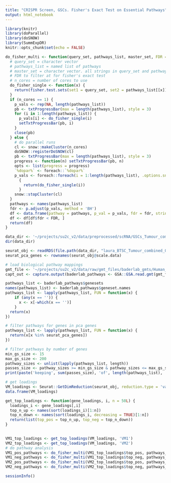```yaml
---
title: "CRISPR Screen, GSCs. Fisher's Exact Test on Essential Pathways"
output: html_notebook
---
```


``` r
library(knitr)
library(doParallel)
library(doSNOW)
library(SummExpDR)
knitr::opts_chunk$set(echo = FALSE)
```


``` r
do_fisher_multi <- function(query_set, pathways_list, master_set, FDR = 0.10, n_cores = 1) {
  # query_set = character vector
  # pathways_list = named list of pathways
  # master_set = character vector. all strings in query_set and pathways_list must be subset of strings in master set
  # FDR to filter at for fisher's exact test
  # n_cores = number of cores to use
  do_fisher_single <- function(x) {
    return(fisher.test.sets(set1 = query_set, set2 = pathways_list[[x]], master.set = master_set)$p.value)
  }
  if (n_cores == 1) {
    p_vals <- rep(NA, length(pathways_list))
    pb <- txtProgressBar(max = length(pathways_list), style = 3)
    for (i in 1:length(pathways_list)) {
      p_vals[i] <- do_fisher_single(i)
      setTxtProgressBar(pb, i)
    }
    close(pb)
  } else {
    # do parallel runs
    cl <- snow::makeCluster(n_cores)
    doSNOW::registerDoSNOW(cl)
    pb <- txtProgressBar(max = length(pathways_list), style = 3)
    progress <- function(n) setTxtProgressBar(pb, n)
    opts <- list(progress = progress)
    `%dopar%` <- foreach::`%dopar%`
    p_vals <- foreach::foreach(i = 1:length(pathways_list), .options.snow = opts, .combine = 'c') %dopar%
      {
        return(do_fisher_single(i))
      }
    snow::stopCluster(cl)
  }
  pathways <- names(pathways_list)
  fdr <- p.adjust(p_vals, method = 'BH')
  df <- data.frame(pathway = pathways, p_val = p_vals, fdr = fdr, stringsAsFactors = FALSE)
  df <- df[df$fdr < FDR, ]
  return(df)
}
```


``` r
data_dir <- '~/projects/su2c_v2/data/preprocessed/scRNA/GSCs_Tumour_combined_w_varimax_PC1_PC2'
dir(data_dir)

seurat_obj <- readRDS(file.path(data_dir, "laura_BTSC_Tumour_combined_Oct_2019_no_G800_L_w_varimax_PC1_PC2.rds"))
seurat_pca_genes <- rownames(seurat_obj@scale.data)

# load biological pathway mappings
gmt_file <- '~/projects/su2c_v2/data/raw/gmt_files/baderlab_gmts/Human_GO_AllPathways_no_GO_iea_April_01_2018_symbol.gmt'
capt_out <- capture.output(baderlab_pathways <- GSA::GSA.read.gmt(gmt_file))

pathways_list <- baderlab_pathways$genesets
names(pathways_list) <- baderlab_pathways$geneset.names
pathways_list <- lapply(pathways_list, FUN = function(x) {
    if (any(x == '')) {
      x <- x[-which(x == '')]
    }
  return(x)
})

# filter pathways for genes in pca genes
pathways_list <- lapply(pathways_list, FUN = function(x) {
  return(x[x %in% seurat_pca_genes])
})

# filter pathways by number of genes
min_gs_size <- 15
max_gs_size <- 200
pathway_sizes <- unlist(lapply(pathways_list, length))
passes_size <- pathway_sizes >= min_gs_size & pathway_sizes <= max_gs_size
print(paste('keeping', sum(passes_size), 'of', length(pathways_list), 'pathways'))
```

``` r
# get loadings
VM_loadings <- Seurat::GetDimReduction(seurat_obj, reduction.type = 'varimax', slot = 'gene.loadings')
data.frame(VM_loadings)

get_top_loadings <- function(gene_loadings, i, n = 50L) {
  loadings_i <- gene_loadings[,i]
  top_n_up <- names(sort(loadings_i)[1:n])
  top_n_down <- names(sort(loadings_i, decreasing = TRUE)[1:n])
  return(list(top_pos = top_n_up, top_neg = top_n_down))
}
        

VM1_top_loadings <- get_top_loadings(VM_loadings, 'VM1')
VM2_top_loadings <- get_top_loadings(VM_loadings, 'VM2')
# do pathway analysis
VM1_pos_pathways <- do_fisher_multi(VM1_top_loadings$top_pos, pathways_list, seurat_pca_genes, FDR = 0.10, n_cores = 1)
VM1_neg_pathways <- do_fisher_multi(VM1_top_loadings$top_neg, pathways_list, seurat_pca_genes, FDR = 0.10, n_cores = 1)
VM2_pos_pathways <- do_fisher_multi(VM2_top_loadings$top_pos, pathways_list, seurat_pca_genes, FDR = 0.10, n_cores = 1)
VM2_neg_pathways <- do_fisher_multi(VM2_top_loadings$top_neg, pathways_list, seurat_pca_genes, FDR = 0.10, n_cores = 1)


```


``` r
sessionInfo()
```
